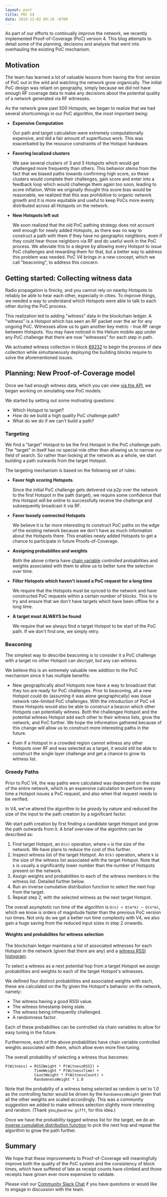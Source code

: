```yaml
---
layout: post
title: POC V4
date: 2019-12-02 09:19 -0700
---
```


As part of our efforts to continually improve the network, we recently implemented Proof-of-Coverage
(PoC) version 4. This blog attempts to detail some of the planning, decisions and analysis that went
into overhauling the existing PoC mechanism.

<!--truncate-->

## Motivation

The team has learned a lot of valuable lessons from having the first version of PoC out in the wild
and watching the network grow organically. The initial PoC design was reliant on geography, simply
because we did not have enough RF coverage data to make any decisions about the potential quality of
a network generated via RF witnesses.

As the network grew past 500 Hotspots, we began to realize that we had several shortcomings in our
PoC algorithm, the most important being:

- **Expensive Computation**

  Our path and target calculation were extremely computationally expensive, and did a fair amount of
  superfluous work. This was exacerbated by the resource constraints of the Hotspot hardware.

- **Favoring localized clusters**

  We saw several clusters of 3 and 5 Hotspots which would get challenged more frequently than
  others. This behavior stems from the fact that we biased paths towards confirming high score, so
  these clusters would complete their challenges, gain score and enter into a feedback loop which
  would challenge them again too soon, leading to score inflation. While we originally thought this
  score bias would be reasonable, we realized that this was prohibitive to organic network growth
  and it is more equitable and useful to keep PoCs more evenly distributed across all Hotspots on
  the network.

- **New Hotspots left out**

  We soon realized that the old PoC pathing strategy does not account well enough for newly added
  Hotspots, as there was no way to construct a path with them if they have no geographic neighbors,
  even if they could hear those neighbors via RF and do useful work in the PoC process. We alleviate
  this to a degree by allowing every Hotspot to _issue_ PoC challenges and rewarding them for that,
  but a better way to address this problem was needed. PoC V4 brings in a new concept, which we call
  "beaconing", to address this concern.

## Getting started: Collecting witness data

Radio propagation is finicky, and you cannot rely on nearby Hotspots to reliably be able to hear
each other, especially in cities. To improve things, we needed a way to understand which Hotspots
were able to talk to each other during the PoC process.

This realization led to adding "witness" data in the blockchain ledger. A "witness" is a Hotspot
which has seen an RF packet over the air for any ongoing PoC. Witnesses allow us to gain another key
metric - true RF range between Hotspots. You may have noticed in the Helium mobile app under any PoC
challenge that there are now "witnesses" for each step in path.

We activated witness collection in block
[89232](https://github.com/helium/miner/blob/master/audit/var-8.md) to begin the process of data
collection while simultaneously deploying the building blocks require to solve the aforementioned
issues.

## Planning: New Proof-of-Coverage model

Once we had enough witness data, which you can view
[via the API](https://explorer.helium.foundation/api/witnesses/115JucmPFDKUwvE4fkHR6GyQsttSUMi11KYme6pRcRTVXTqE7ww),
we began working on simulating new PoC models.

We started by setting out some motivating questions:

- Which Hotspot to target?
- How do we build a high quality PoC challenge path?
- What do we do if we can't build a path?

### Targeting

We find a "target" Hotspot to be the first Hotspot in the PoC challenge path. The "target" in itself
has no special role other than allowing us to narrow our field of search. So rather than looking at
the network as a whole, we start building a path outwards from the target Hotspot.

The targeting mechanism is based on the following set of rules:

- **Favor high scoring Hotspots**.

  Since the initial PoC challenge gets delivered via p2p over the network to the first Hotspot in
  the path (target), we require some confidence that this Hotspot will be online to successfully
  receive the challenge and subsequently broadcast it via RF.

- **Favor loosely connected Hotspots**

  We believe it is far more interesting to construct PoC paths on the edge of the existing network
  because we don't have as much information about the Hotspots there. This enables newly added
  Hotspots to get a chance to participate in future Proofs-of-Coverage.

- **Assigning probabilites and weights**

  Both the above criteria have
  [chain variable](https://developer.helium.com/blockchain/blockchain-primitives#chain-variables)
  controlled probabilities and weights associated with them to allow us to better tune the selection
  over time.

- **Filter Hotspots which haven't issued a PoC request for a long time**

  We require that the Hotspots must be synced to the network and have constructed PoC requests
  within a certain number of blocks. This is to try and ensure that we don't have targets which have
  been offline for a long time.

- **A target must ALWAYS be found**

  We require that we always find _a_ target Hotspot to be start of the PoC path. If we don't find
  one, we simply retry.

### Beaconing

The simplest way to describe beaconing is to consider it a PoC challenge with a target no other
Hotspot can _decrypt_, but any can _witness_.

We believe this is an extremely valuable new addition to the PoC mechanism since it has multiple
benefits:

- New geographically aloof Hotspots now have a way to broadcast that they too are ready for PoC
  challenges. Prior to beaconing, all a new Hotspot could do (assuming it was alone geographically)
  was issue network rate-limited PoC challenges. With the introduction of PoC v4 these Hotspots
  would also be able to construct a beacon which other Hotspots can potentially witness. Both the
  challengee Hotspot and the potential witness Hotspot add each other to their witness lists, grow
  the network, and PoC further. We hope the information gathered because of this change will allow
  us to construct more interesting paths in the future.

- Even if a Hotspot in a crowded region cannot witness any other Hotspots over RF and was selected
  as a target, it would still be able to construct the single layer challenge and get a chance to
  grow its witness list.

### Greedy Paths

Prior to PoC V4, the way paths were calculated was dependent on the state of the entire network,
which is an expensive calculation to perform every time a Hotspot issues a PoC request, and also
when that request needs to be verified.

In V4, we've altered the algorithm to be _greedy_ by nature and reduced the size of the input to the
path creation by a significant factor.

We start path creation by first finding a candidate target Hotspot and grow the path outwards from
it. A brief overview of the algorithm can be described as:

1. Find target Hotspot, an `O(n)` operation, where `n` is the size of the network. We have plans to
   reduce the cost of this further.
2. Inspect witness list of the target Hotspot. An `O(k)` operation, where `k` is the size of the
   witness list associated with the target Hotspot. Note that `k` is usually a significantly lower
   number than the number of Hotspots present on the network.
3. Assign weights and probabilities to each of the witness members in the witness list. Detailed
   further below.
4. Run an inverse cumulative distribution function to select the next hop from the target.
5. Repeat step 2, with the selected witness as the next target Hotspot.

The overall asymptotic run time of the algorithm is `O(n) + O(m*k) ~ O(n*m)`, which we know is
orders of magnitude faster than the previous PoC version run times. Not only do we get a better run
time complexity with V4, we also gain a huge saving from the reduced input sizes in step 2 onwards.

#### Weights and probabilites for witness selection

The blockchain ledger maintains a list of associated witnesses for each Hotspot in the network
(given that there are any) and a
[witness RSSI histogram](https://explorer.helium.foundation/api/witnesses/11bVX2ViJ3yPAgnhGhBhrNtAvDYQLA1K1PucdNz6pQfVe7NUUk8).

To select a witness as a next potential hop from a target Hotspot we assign probabilities and
weights to each of the target Hotspot's witnesses.

We defined four distinct probabilities and associated weights with each, these are calculated on the
fly given the Hotspot's behavior on the network, namely:

- The witness having a good RSSI value.
- The witness timestamp being stale.
- The witness being infrequently challenged.
- A randomness factor.

Each of these probabilities can be controlled via chain variables to allow for easy tuning in the
future.

Furthermore, each of the above probabilities have chain variable controlled weights associated with
them, which allow even more fine tuning.

The overall probability of selecting a witness thus becomes:

```
P(Witness) = RSSIWeight * P(WitnessRSSI) +
             TimeWeight * P(WitnessTime) +
             CountWeight * P(WitnessCount) +
             RandomnessWeight * 1.0
```

Note that the probabilty of a witness being selected as random is set to 1.0 as the controlling
factor would be driven by the `RandomnessWeight` given that all the other weights are scaled
accordingly. This was a community suggestion we added to make witness selection slightly more
interesting and random. (Thank you,`@andrew gifft`, for this idea.)

Once we have the probability tagged witness list for the target, we do an
[inverse cumulative distribution function](https://en.wikipedia.org/wiki/Cumulative_distribution_function)
to pick the next hop and repeat the algorithm to grow the path further.

## Summary

We hope that these improvements to Proof-of-Coverage will meaningfully improve both the quality of
the PoC system and the consistency of block times, which have suffered of late as receipt counts
have climbed and those receipts have grown ever more expensive to validate.

Please visit our [Community Slack Chat](http://chat.helium.com/) if you have questions or would like
to engage in discussion with the team.
